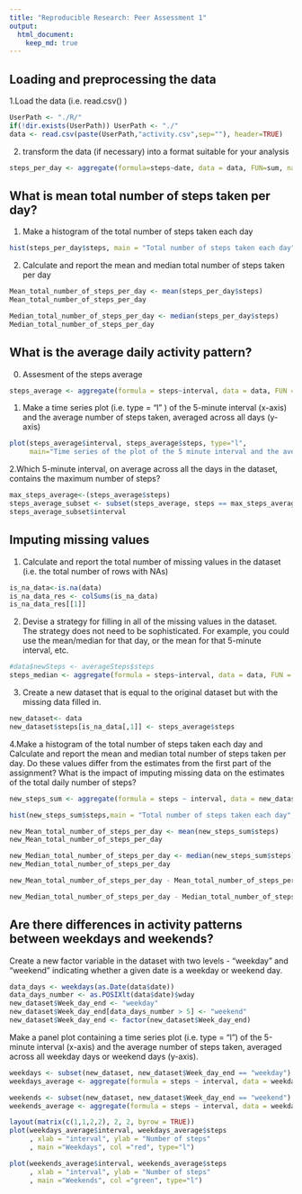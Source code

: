 ---
title: "Reproducible Research: Peer Assessment 1"
output: 
  html_document:
    keep_md: true
---


## Loading and preprocessing the data
1.Load the data (i.e.  read.csv() )
```{r loaddata, echo=TRUE}
UserPath <- "./R/"
if(!dir.exists(UserPath)) UserPath <- "./"
data <- read.csv(paste(UserPath,"activity.csv",sep=""), header=TRUE)
```

2. transform the data (if necessary) into a format suitable for your analysis
```{r steps_per_day, echo=TRUE}
steps_per_day <- aggregate(formula=steps~date, data = data, FUN=sum, na.rm=TRUE)
```

## What is mean total number of steps taken per day?

1. Make a histogram of the total number of steps taken each day
```{r histogram_steps_per_day, echo=TRUE}
hist(steps_per_day$steps, main = "Total number of steps taken each day", xlab = "Number of steps",  col = "blue" )
```

2. Calculate and report the mean and median total number of steps taken per day
```{r Mean_and_Median_total_number_of_steps_per_day, echo=TRUE}
Mean_total_number_of_steps_per_day <- mean(steps_per_day$steps)
Mean_total_number_of_steps_per_day

Median_total_number_of_steps_per_day <- median(steps_per_day$steps)
Median_total_number_of_steps_per_day
```
## What is the average daily activity pattern?

0. Assesment of the steps average
```{r steps_average, echo=TRUE}
steps_average <- aggregate(formula = steps~interval, data = data, FUN = mean)
```

1. Make a time series plot (i.e.  type = "l" ) of the 5-minute interval (x-axis) and the average number of steps taken, averaged across all days (y-axis)
```{r Time_series_plot, echo=TRUE}
plot(steps_average$interval, steps_average$steps, type="l", 
     main="Time series of the plot of the 5 minute interval and the average number of steps", col = "red") 

```

2.Which 5-minute interval, on average across all the days in the dataset, contains the maximum number of steps?
```{r Maximum_number_Steps_interval, echo=TRUE}
max_steps_average<-(steps_average$steps)
steps_average_subset <- subset(steps_average, steps == max_steps_average)
steps_average_subset$interval
```


## Imputing missing values

1. Calculate and report the total number of missing values in the dataset (i.e. the total number of rows with NAs)
```{r missing data, echo=TRUE}
is_na_data<-is.na(data)
is_na_data_res <- colSums(is_na_data)
is_na_data_res[[1]]
```

2. Devise a strategy for filling in all of the missing values in the dataset. The strategy does not need to be sophisticated. For example, you could use the mean/median for that day, or the mean for that 5-minute interval, etc.
```{r imputing values, echo=TRUE}
#data$newSteps <- averageSteps$steps
steps_median <- aggregate(formula = steps~interval, data = data, FUN = median)
```

3. Create a new dataset that is equal to the original dataset but with the missing data filled in.
```{r newdata, echo=TRUE}
new_dataset<- data
new_dataset$steps[is_na_data[,1]] <- steps_average$steps
```

4.Make a histogram of the total number of steps taken each day and Calculate and report the mean and median total number of steps taken per day. Do these values differ from the estimates from the first part of the assignment? What is the impact of imputing missing data on the estimates of the total daily number of steps?

```{r steps_average, echo=TRUE}
new_steps_sum <- aggregate(formula = steps ~ interval, data = new_dataset, FUN = sum)
```

```{r histogram_imputed_values, echo=TRUE}
hist(new_steps_sum$steps,main = "Total number of steps taken each day", xlab = "Number of steps with filling values",  col = "green" )
```

```{r new_steps_average, echo=TRUE}
new_Mean_total_number_of_steps_per_day <- mean(new_steps_sum$steps)
new_Mean_total_number_of_steps_per_day

new_Median_total_number_of_steps_per_day <- median(new_steps_sum$steps)
new_Median_total_number_of_steps_per_day
```

```{r steps_difference, echo=TRUE}
new_Mean_total_number_of_steps_per_day - Mean_total_number_of_steps_per_day

new_Median_total_number_of_steps_per_day - Median_total_number_of_steps_per_day
```

## Are there differences in activity patterns between weekdays and weekends?
Create a new factor variable in the dataset with two levels - "weekday" and "weekend" indicating whether a given date is a weekday or weekend day.
```{r new factor variable, echo=TRUE}
data_days <- weekdays(as.Date(data$date))
data_days_number <- as.POSIXlt(data$date)$wday
new_dataset$Week_day_end <- "weekday"
new_dataset$Week_day_end[data_days_number > 5] <- "weekend"
new_dataset$Week_day_end <- factor(new_dataset$Week_day_end)

```

Make a panel plot containing a time series plot (i.e. type = "l") of the 5-minute interval (x-axis) and the average number of steps taken, averaged across all weekday days or weekend days (y-axis). 
```{r plot time series panel, echo=TRUE}
weekdays <- subset(new_dataset, new_dataset$Week_day_end == "weekday")
weekdays_average <- aggregate(formula = steps ~ interval, data = weekdays, FUN = mean)

weekends <- subset(new_dataset, new_dataset$Week_day_end == "weekend")
weekends_average <- aggregate(formula = steps ~ interval, data = weekdays, FUN = mean)
```


```{r panel, echo=TRUE}
layout(matrix(c(1,1,2,2), 2, 2, byrow = TRUE))
plot(weekdays_average$interval, weekdays_average$steps
     , xlab = "interval", ylab = "Number of steps"
     , main ="Weekdays", col ="red", type="l") 

plot(weekends_average$interval, weekends_average$steps
     , xlab = "interval", ylab = "Number of steps"
     , main ="Weekends", col ="green", type="l")
```
